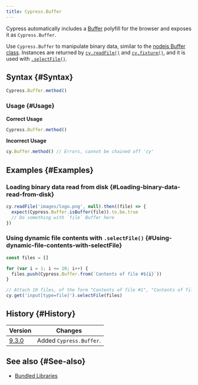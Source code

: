 ```yaml
---
title: Cypress.Buffer
---
```


Cypress automatically includes a [Buffer](https://github.com/feross/buffer)
polyfill for the browser and exposes it as `Cypress.Buffer`.

Use `Cypress.Buffer` to manipulate binary data, similar to the
[nodejs Buffer class](https://nodejs.org/api/buffer.html). Instances are
returned by [`cy.readFile()`](/api/commands/readfile) and
[`cy.fixture()`](/api/commands/fixture), and it is used with
[`.selectFile()`](/api/commands/selectfile).

## Syntax {#Syntax}

```javascript
Cypress.Buffer.method()
```

### Usage {#Usage}

**<Icon name="check-circle" color="green" /> Correct Usage**

```javascript
Cypress.Buffer.method()
```

**<Icon name="exclamation-triangle" color="red" /> Incorrect Usage**

```javascript
cy.Buffer.method() // Errors, cannot be chained off 'cy'
```

## Examples {#Examples}

### Loading binary data read from disk {#Loading-binary-data-read-from-disk}

```javascript
cy.readFile('images/logo.png', null).then((file) => {
  expect(Cypress.Buffer.isBuffer(file)).to.be.true
  // Do something with `file` Buffer here
})
```

### Using dynamic file contents with `.selectFile()` {#Using-dynamic-file-contents-with-selectFile}

```javascript
const files = []

for (var i = 1; i <= 10; i++) {
  files.push(Cypress.Buffer.from(`Contents of file #${i}`))
}

// Attach 10 files, of the form "Contents of file #1", "Contents of file #2", etc.
cy.get('input[type=file]').selectFile(files)
```

## History {#History}

| Version                               | Changes                 |
| ------------------------------------- | ----------------------- |
| [9.3.0](/guides/references/changelog) | Added `Cypress.Buffer`. |

## See also {#See-also}

- [Bundled Libraries](/guides/references/bundled-libraries)
